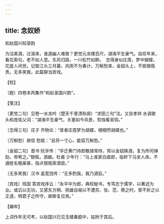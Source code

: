 ```yaml
---
---
---
```

title: 念奴娇
---



和赵国兴知录韵





为沽美酒，过溪来，谁道幽人难致？更觉元龙楼百尺，湖海平生豪气。自叹年来，看花索句，老不如人意。东风归路，一川松竹如醉。　怎得身似庄周，梦中蝴蝶，花底人间世。记取江头三月暮，风雨不为春计。万斛愁来，金貂头上，不抵银瓶贵。无多笑我，此篇聊当宾戏。





【校】


〔题〕四卷本丙集作“和赵录国兴韵”。





【笺注】


〔更觉二句〕见卷一水龙吟（楚天千里清秋阕）“求田三句”注。又张孝祥 水调歌头和庞佑父词：“湖海平生豪气，关塞如今风景，剪烛看吴钩。”

〔怎得三句〕庄子 齐物论：“昔者庄周梦为胡蝶，栩栩然胡蝶也。”

〔万斛愁〕庾信 愁赋：“且将一寸心，能容万斛愁。”

〔金貂二句〕晋书 阮孚传：“孚迁黄门侍郎散骑常侍，常以金貂换酒，复为所司弹劾，帝宥之。”银瓶，酒器。杜甫 少年行：“马上谁家白面郎，临轩下马坐人床。不通姓名粗豪甚，指点银瓶索酒尝。”

〔无多笑我〕汉书 盖宽饶传：“无多酌我，我乃酒狂。”

〔宾戏〕班固 答宾戏序云：“永平中为郎，典校秘书，专笃志于儒学，以著述为业。或讥以无功，又感东方朔、扬雄自喻以不遭苏、张、范、蔡之时，曾不折之以正道，明君子之所守，故聊复应焉。”





【编年】


上词作年无可考，以赵国兴已见玉楼春题中，姑附于其后。
